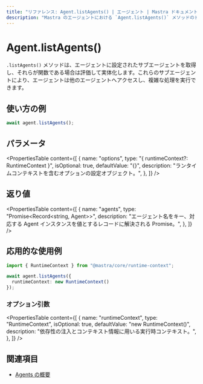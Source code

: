 ```yaml
---
title: "リファレンス: Agent.listAgents() | エージェント | Mastra ドキュメント"
description: "Mastra のエージェントにおける `Agent.listAgents()` メソッドのドキュメント。エージェントがアクセスできるサブエージェントを取得します。"
---
```


# Agent.listAgents()

`.listAgents()` メソッドは、エージェントに設定されたサブエージェントを取得し、それらが関数である場合は評価して実体化します。これらのサブエージェントにより、エージェントは他のエージェントへアクセスし、複雑な処理を実行できます。

## 使い方の例

```typescript copy
await agent.listAgents();
```


## パラメータ

<PropertiesTable
  content={[
    {
      name: "options",
      type: "{ runtimeContext?: RuntimeContext }",
      isOptional: true,
      defaultValue: "{}",
      description: "ランタイムコンテキストを含むオプションの設定オブジェクト。",
    },
  ]}
/>

## 返り値

<PropertiesTable
  content={[
    {
      name: "agents",
      type: "Promise<Record<string, Agent>>",
      description: "エージェント名をキー、対応する Agent インスタンスを値とするレコードに解決される Promise。",
    },
  ]}
/>

## 応用的な使用例

```typescript copy
import { RuntimeContext } from "@mastra/core/runtime-context";

await agent.listAgents({
  runtimeContext: new RuntimeContext()
});
```


### オプション引数

<PropertiesTable
  content={[
    {
      name: "runtimeContext",
      type: "RuntimeContext",
      isOptional: true,
      defaultValue: "new RuntimeContext()",
      description: "依存性の注入とコンテキスト情報に用いる実行時コンテキスト。",
    },
  ]}
/>

## 関連項目

- [Agents の概要](../../docs/agents/overview.mdx)